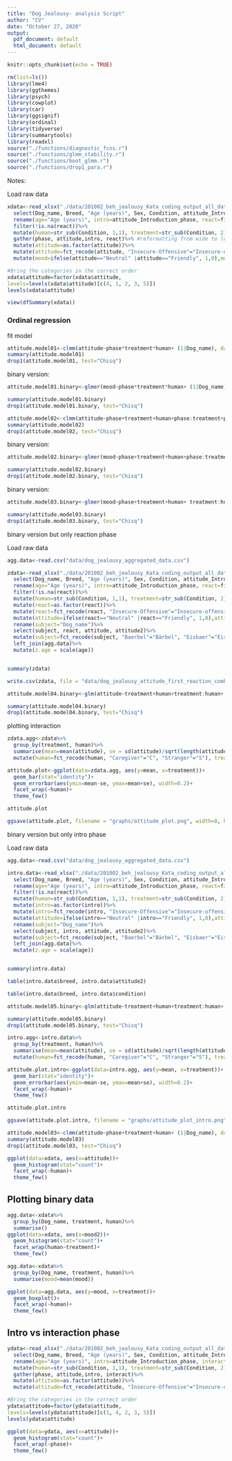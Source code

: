 ```yaml
---
title: "Dog Jealousy- analysis Script"
author: "CV"
date: "October 27, 2020"
output:
  pdf_document: default
  html_document: default
---
```


```r

knitr::opts_chunk$set(echo = TRUE)

rm(list=ls())
library(lme4)
library(ggthemes)
library(psych)
library(cowplot)
library(car)
library(ggsignif)
library(ordinal)
library(tidyverse)
library(summarytools)
library(readxl)
source("./functions/diagnostic_fcns.r")
source("./functions/glmm_stability.r")
source("./functions/boot_glmm.r")
source("./functions/drop1_para.r")

```

Notes:

Load raw data
```r
xdata<-read_xlsx("./data/201002_beh_jealousy_Kata_coding_output_all_data_Dusty_questionnaires_updated_mistakes_new.xlsx", sheet = 'Kata_phases_explanations', na = c('NA'))%>%
  select(Dog_name, Breed, "Age (years)", Sex, Condition, attitude_Introduction_phase,first_approach_in_reaction_phase)%>%
  rename(age="Age (years)", intro=attitude_Introduction_phase, react=first_approach_in_reaction_phase)%>%
  filter(!is.na(react))%>%
  mutate(human=str_sub(Condition, 1,1), treatment=str_sub(Condition, 2))%>%
  gather(phase, attitude,intro, react)%>% #reformatting from wide to long
  mutate(attitude=as.factor(attitude))%>%
  mutate(attitude=fct_recode(attitude, "Insecure-Offensive"="Insecure-offensive"))%>%
  mutate(mood=ifelse(attitude=="Neutral" |attitude=="Friendly", 1,0),mood2=ifelse(attitude=="Neutral" |attitude=="Friendly", "good","bad"))

#Bring the categories in the correct order
xdata$attitude=factor(xdata$attitude,
levels=levels(xdata$attitude)[c(4, 1, 2, 3, 5)])
levels(xdata$attitude)

```


``` r
view(dfSummary(xdata))
```

### Ordinal regression


fit model
```r
attitude.model01<-clmm(attitude~phase*treatment*human+ (1|Dog_name), data=xdata)
summary(attitude.model01)
drop1(attitude.model01, test="Chisq")
```

binary version:
```r

attitude.model01.binary<-glmer(mood~phase*treatment*human+ (1|Dog_name), data=xdata, family = binomial, control=glmerControl(optimizer="bobyqa",optCtrl=list(maxfun=2e5)))

summary(attitude.model01.binary)
drop1(attitude.model01.binary, test="Chisq")
```



```r

attitude.model02<-clmm(attitude~phase+treatment+human+phase:treatment+phase:human+treatment:human+ (1|Dog_name), data=xdata)
summary(attitude.model02)
drop1(attitude.model02, test="Chisq")
```
binary version:
```r

attitude.model02.binary<-glmer(mood~phase+treatment+human+phase:treatment+phase:human+ treatment:human+ (1|Dog_name), data=xdata, family = binomial, control=glmerControl(optimizer="bobyqa",optCtrl=list(maxfun=2e5)))

summary(attitude.model02.binary)
drop1(attitude.model02.binary, test="Chisq")
```
binary version:
```r

attitude.model03.binary<-glmer(mood~phase+treatment+human+ treatment:human+ (1|Dog_name), data=xdata, family = binomial, control=glmerControl(optimizer="bobyqa",optCtrl=list(maxfun=2e5)))

summary(attitude.model03.binary)
drop1(attitude.model03.binary, test="Chisq")
```

binary version but only reaction phase

Load raw data
```r
agg.data<-read.csv("data/dog_jealousy_aggregated_data.csv")

zdata<-read_xlsx("./data/201002_beh_jealousy_Kata_coding_output_all_data_Dusty_questionnaires_updated_mistakes_new.xlsx", sheet = 'Kata_phases_explanations', na = c('NA'))%>%
  select(Dog_name, Breed, "Age (years)", Sex, Condition, attitude_Introduction_phase,first_approach_in_reaction_phase)%>%
  rename(age="Age (years)", intro=attitude_Introduction_phase, react=first_approach_in_reaction_phase)%>%
  filter(!is.na(react))%>%
  mutate(human=str_sub(Condition, 1,1), treatment=str_sub(Condition, 2))%>%
  mutate(react=as.factor(react))%>%
  mutate(react=fct_recode(react, "Insecure-Offensive"="Insecure-offensive"))%>%
  mutate(attitude=ifelse(react=="Neutral" |react=="Friendly", 1,0),attitude2=ifelse(react=="Neutral" |react=="Friendly", "good","bad"), age=as.numeric(age))%>%
  rename(subject="Dog_name")%>%
  select(subject, react, attitude, attitude2)%>%
  mutate(subject=fct_recode(subject, "Baerbel"="Bärbel", "Eisbaer"="Eisbär", "Fiby"="Fiby2", "Finja"="Finja2", "Jo-jo3"="Jo-Jo3", "Maedi"="Mädi", "Mia"="Mia7", "Muesli"="Müsli",  "Nana"="Nana3", "Ronja"="Ronja4", "Yuki"="Yuki4"))%>%
  left_join(agg.data)%>%
  mutate(z.age = scale(age))


summary(zdata)

write.csv(zdata, file = "data/dog_jealousy_attitude_first_reaction_combined.csv")
```

```r

attitude.model04.binary<-glm(attitude~treatment+human+treatment:human+ sex+z.age, data=zdata, family = binomial)

summary(attitude.model04.binary)
drop1(attitude.model04.binary, test="Chisq")
```
plotting interaction

```r

zdata.agg<-zdata%>%
  group_by(treatment, human)%>%
  summarise(mean=mean(attitude), se = sd(attitude)/sqrt(length(attitude)))%>%
  mutate(human=fct_recode(human, "Caregiver"="C", "Stranger"="S"), treatment=fct_recode(treatment, "Petting"="P", "Vet Check"="M"))

attitude.plot<-ggplot(data=zdata.agg, aes(y=mean, x=treatment))+
  geom_bar(stat="identity")+
  geom_errorbar(aes(ymin=mean-se, ymax=mean+se), width=0.2)+
  facet_wrap(~human)+
  theme_few()

attitude.plot

ggsave(attitude.plot, filename = "graphs/attitude_plot.png", width=8, height=4,scale=0.8)
```


binary version but only intro phase

Load raw data
```r
agg.data<-read.csv("data/dog_jealousy_aggregated_data.csv")

intro.data<-read_xlsx("./data/201002_beh_jealousy_Kata_coding_output_all_data_Dusty_questionnaires_updated_mistakes_new.xlsx", sheet = 'Kata_phases_explanations', na = c('NA'))%>%
  select(Dog_name, Breed, "Age (years)", Sex, Condition, attitude_Introduction_phase,first_approach_in_reaction_phase)%>%
  rename(age="Age (years)", intro=attitude_Introduction_phase, react=first_approach_in_reaction_phase)%>%
  filter(!is.na(react))%>%
  mutate(human=str_sub(Condition, 1,1), treatment=str_sub(Condition, 2))%>%
  mutate(intro=as.factor(intro))%>%
  mutate(intro=fct_recode(intro, "Insecure-Offensive"="Insecure-offensive"))%>%
  mutate(attitude=ifelse(intro=="Neutral" |intro=="Friendly", 1,0),attitude2=ifelse(intro=="Neutral" |intro=="Friendly", "good","bad"), age=as.numeric(age))%>%  ##attitude calculated based on introduction phase
  rename(subject="Dog_name")%>%
  select(subject, intro, attitude, attitude2)%>%
  mutate(subject=fct_recode(subject, "Baerbel"="Bärbel", "Eisbaer"="Eisbär", "Fiby"="Fiby2", "Finja"="Finja2", "Jo-jo3"="Jo-Jo3", "Maedi"="Mädi", "Mia"="Mia7", "Muesli"="Müsli",  "Nana"="Nana3", "Ronja"="Ronja4", "Yuki"="Yuki4"))%>%
  left_join(agg.data)%>%
  mutate(z.age = scale(age))


summary(intro.data)

table(intro.data$breed, intro.data$attitude2)

table(intro.data$breed, intro.data$condition)

```

```r

attitude.model05.binary<-glm(attitude~treatment+human+treatment:human+ sex+z.age, data=intro.data, family = binomial)

summary(attitude.model05.binary)
drop1(attitude.model05.binary, test="Chisq")
```


```r

intro.agg<-intro.data%>%
  group_by(treatment, human)%>%
  summarise(mean=mean(attitude), se = sd(attitude)/sqrt(length(attitude)))%>%
  mutate(human=fct_recode(human, "Caregiver"="C", "Stranger"="S"), treatment=fct_recode(treatment, "Petting"="P", "Vet Check"="M"))

attitude.plot.intro<-ggplot(data=intro.agg, aes(y=mean, x=treatment))+
  geom_bar(stat="identity")+
  geom_errorbar(aes(ymin=mean-se, ymax=mean+se), width=0.2)+
  facet_wrap(~human)+
  theme_few()

attitude.plot.intro

ggsave(attitude.plot.intro, filename = "graphs/attitude_plot_intro.png", width=8, height=4,scale=0.8)
```



```r

attitude.model03<-clmm(attitude~phase+treatment+human+ (1|Dog_name), data=xdata)
summary(attitude.model03)
drop1(attitude.model03, test="Chisq")
```

```r
ggplot(data=xdata, aes(x=attitude))+
  geom_histogram(stat="count")+
  facet_wrap(~human)+
  theme_few()

```
## Plotting binary data

```r

agg.data<-xdata%>%
  group_by(Dog_name, treatment, human)%>%
  summarise()
ggplot(data=xdata, aes(x=mood2))+
  geom_histogram(stat="count")+
  facet_wrap(human~treatment)+
  theme_few()

```
```r

agg.data<-xdata%>%
  group_by(Dog_name, treatment, human)%>%
  summarise(mood=mean(mood))

ggplot(data=agg.data, aes(y=mood, x=treatment))+
  geom_boxplot()+
  facet_wrap(~human)+
  theme_few()

```

## Intro vs interaction phase

```r
ydata<-read_xlsx("./data/201002_beh_jealousy_Kata_coding_output_all_data_Dusty_questionnaires_updated_mistakes_new.xlsx", sheet = 'Kata_phases_explanations', na = c('NA'))%>%
  select(Dog_name, Breed, "Age (years)", Sex, Condition, attitude_Introduction_phase,attitude_interaction_phase)%>% 
  rename(age="Age (years)", intro=attitude_Introduction_phase, interact=attitude_interaction_phase)%>%
  mutate(human=str_sub(Condition, 1,1), treatment=str_sub(Condition, 2))%>%
  gather(phase, attitude,intro, interact)%>%
  mutate(attitude=as.factor(attitude))%>%
  mutate(attitude=fct_recode(attitude, "Insecure-Offensive"="Insecure-offensive"))

#Bring the categories in the correct order
ydata$attitude=factor(ydata$attitude,
levels=levels(ydata$attitude)[c(1, 4, 2, 3, 5)])
levels(ydata$attitude)

```

```r
ggplot(data=ydata, aes(x=attitude))+
  geom_histogram(stat="count")+
  facet_wrap(~phase)+
  theme_few()

```

